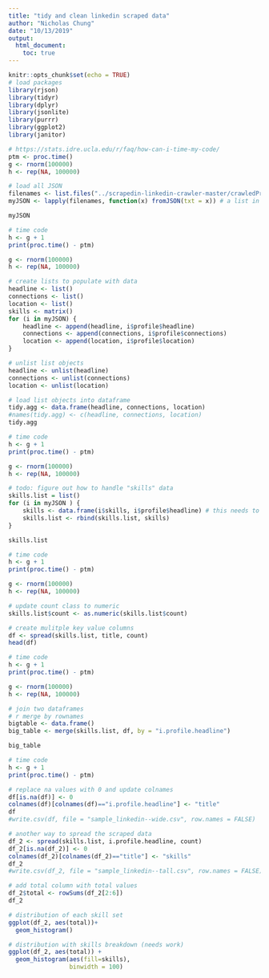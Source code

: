 ```yaml
---
title: "tidy and clean linkedin scraped data"
author: "Nicholas Chung"
date: "10/13/2019"
output: 
  html_document:
    toc: true
---
```


```r
knitr::opts_chunk$set(echo = TRUE)
# load packages
library(rjson)
library(tidyr)
library(dplyr)
library(jsonlite)
library(purrr)
library(ggplot2)
library(janitor)
```

```r
# https://stats.idre.ucla.edu/r/faq/how-can-i-time-my-code/
ptm <- proc.time()
g <- rnorm(100000)
h <- rep(NA, 100000)

# load all JSON
filenames <- list.files("../scrapedin-linkedin-crawler-master/crawledProfiles/", pattern="*.json", full.names=TRUE) # this should give you a character vector, with each file name represented by an entry
myJSON <- lapply(filenames, function(x) fromJSON(txt = x)) # a list in which each element is one of your original JSON files

myJSON

# time code
h <- g + 1
print(proc.time() - ptm)
```

```r
g <- rnorm(100000)
h <- rep(NA, 100000)

# create lists to populate with data
headline <- list()
connections <- list()
location <- list()
skills <- matrix()
for (i in myJSON) {
    headline <- append(headline, i$profile$headline)
    connections <- append(connections, i$profile$connections)
    location <- append(location, i$profile$location)
}

# unlist list objects
headline <- unlist(headline)
connections <- unlist(connections)
location <- unlist(location)

# load list objects into dataframe
tidy.agg <- data.frame(headline, connections, location)
#names(tidy.agg) <- c(headline, connections, location)
tidy.agg

# time code
h <- g + 1
print(proc.time() - ptm)
```

```r
g <- rnorm(100000)
h <- rep(NA, 100000)

# todo: figure out how to handle "skills" data
skills.list = list()
for (i in myJSON ) {
    skills <- data.frame(i$skills, i$profile$headline) # this needs to be okay with missing data
    skills.list <- rbind(skills.list, skills)
}

skills.list

# time code
h <- g + 1
print(proc.time() - ptm)
```


```r
g <- rnorm(100000)
h <- rep(NA, 100000)

# update count class to numeric
skills.list$count <- as.numeric(skills.list$count)

# create mulitple key value columns
df <- spread(skills.list, title, count)
head(df)

# time code
h <- g + 1
print(proc.time() - ptm)
```

```r
g <- rnorm(100000)
h <- rep(NA, 100000)

# join two dataframes
# r merge by rownames
bigtable <- data.frame()
big_table <- merge(skills.list, df, by = "i.profile.headline")

big_table

# time code
h <- g + 1
print(proc.time() - ptm)
```

```r
# replace na values with 0 and update colnames
df[is.na(df)] <- 0
colnames(df)[colnames(df)=="i.profile.headline"] <- "title"
df
#write.csv(df, file = "sample_linkedin--wide.csv", row.names = FALSE)
```

```r
# another way to spread the scraped data
df_2 <- spread(skills.list, i.profile.headline, count)
df_2[is.na(df_2)] <- 0
colnames(df_2)[colnames(df_2)=="title"] <- "skills"
df_2
#write.csv(df_2, file = "sample_linkedin--tall.csv", row.names = FALSE)
```

```r
# add total column with total values
df_2$total <- rowSums(df_2[2:6])
df_2
```

```r
# distribution of each skill set 
ggplot(df_2, aes(total))+
  geom_histogram()
```


```r
# distribution with skills breakdown (needs work)
ggplot(df_2, aes(total)) +
  geom_histogram(aes(fill=skills),
                 binwidth = 100) 
```
